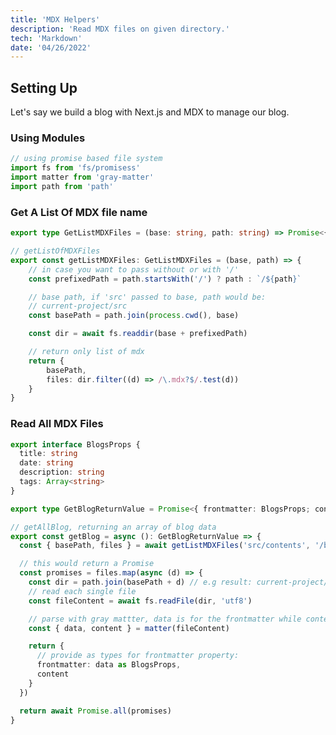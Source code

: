 ```yaml
---
title: 'MDX Helpers'
description: 'Read MDX files on given directory.'
tech: 'Markdown'
date: '04/26/2022'
---
```


## Setting Up

Let's say we build a blog with Next.js and MDX to manage our blog.

### Using Modules

```ts
// using promise based file system
import fs from 'fs/promisess'
import matter from 'gray-matter'
import path from 'path'
```

### Get A List Of MDX file name

```ts
export type GetListMDXFiles = (base: string, path: string) => Promise<{basePath: string; files: Array<string>}>

// getListOfMDXFiles
export const getListMDXFiles: GetListMDXFiles = (base, path) => {
    // in case you want to pass without or with '/'
    const prefixedPath = path.startsWith('/') ? path : `/${path}`

    // base path, if 'src' passed to base, path would be:
    // current-project/src
    const basePath = path.join(process.cwd(), base)

    const dir = await fs.readdir(base + prefixedPath)

    // return only list of mdx
    return {
        basePath,
        files: dir.filter((d) => /\.mdx?$/.test(d))
    }
}
```

### Read All MDX Files

```ts
export interface BlogsProps {
  title: string
  date: string
  description: string
  tags: Array<string>
}

export type GetBlogReturnValue = Promise<{ frontmatter: BlogsProps; content: string }>

// getAllBlog, returning an array of blog data
export const getBlog = async (): GetBlogReturnValue => {
  const { basePath, files } = await getListMDXFiles('src/contents', '/blog')

  // this would return a Promise
  const promises = files.map(async (d) => {
    const dir = path.join(basePath + d) // e.g result: current-project/src/content/file-name.mdx
    // read each single file
    const fileContent = await fs.readFile(dir, 'utf8')

    // parse with gray mattter, data is for the frontmatter while content are the body
    const { data, content } = matter(fileContent)

    return {
      // provide as types for frontmatter property:
      frontmatter: data as BlogsProps,
      content
    }
  })

  return await Promise.all(promises)
}
```
